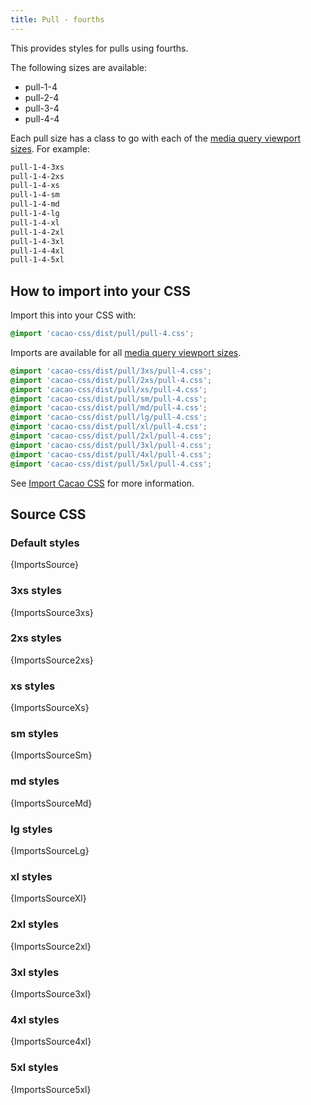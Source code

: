 ```yaml
---
title: Pull - fourths
---
```


This provides styles for pulls using fourths.

The following sizes are available:

- pull-1-4
- pull-2-4
- pull-3-4
- pull-4-4

Each pull size has a class to go with each of the [media query viewport sizes](/styles/media#viewport-media-queries). For example:

```css
pull-1-4-3xs
pull-1-4-2xs
pull-1-4-xs
pull-1-4-sm
pull-1-4-md
pull-1-4-lg
pull-1-4-xl
pull-1-4-2xl
pull-1-4-3xl
pull-1-4-4xl
pull-1-4-5xl
```

## How to import into your CSS

Import this into your CSS with:

```css
@import 'cacao-css/dist/pull/pull-4.css';
```

Imports are available for all [media query viewport sizes](/styles/media#viewport-media-queries).

```css
@import 'cacao-css/dist/pull/3xs/pull-4.css';
@import 'cacao-css/dist/pull/2xs/pull-4.css';
@import 'cacao-css/dist/pull/xs/pull-4.css';
@import 'cacao-css/dist/pull/sm/pull-4.css';
@import 'cacao-css/dist/pull/md/pull-4.css';
@import 'cacao-css/dist/pull/lg/pull-4.css';
@import 'cacao-css/dist/pull/xl/pull-4.css';
@import 'cacao-css/dist/pull/2xl/pull-4.css';
@import 'cacao-css/dist/pull/3xl/pull-4.css';
@import 'cacao-css/dist/pull/4xl/pull-4.css';
@import 'cacao-css/dist/pull/5xl/pull-4.css';
```

See [Import Cacao CSS](/import) for more information.

## Source CSS

<!-- markdownlint-disable -->

### Default styles

<CodeBlock language="css" title="pull/pull-4.css">{ImportsSource}</CodeBlock>

### 3xs styles

<CodeBlock language="css" title="pull/3xs/pull-4.css">{ImportsSource3xs}</CodeBlock>

### 2xs styles

<CodeBlock language="css" title="pull/2xs/pull-4.css">{ImportsSource2xs}</CodeBlock>

### xs styles

<CodeBlock language="css" title="pull/xs/pull-4.css">{ImportsSourceXs}</CodeBlock>

### sm styles

<CodeBlock language="css" title="pull/sm/pull-4.css">{ImportsSourceSm}</CodeBlock>

### md styles

<CodeBlock language="css" title="pull/md/pull-4.css">{ImportsSourceMd}</CodeBlock>

### lg styles

<CodeBlock language="css" title="pull/lg/pull-4.css">{ImportsSourceLg}</CodeBlock>

### xl styles

<CodeBlock language="css" title="pull/xl/pull-4.css">{ImportsSourceXl}</CodeBlock>

### 2xl styles

<CodeBlock language="css" title="pull/2xl/pull-4.css">{ImportsSource2xl}</CodeBlock>

### 3xl styles

<CodeBlock language="css" title="pull/3xl/pull-4.css">{ImportsSource3xl}</CodeBlock>

### 4xl styles

<CodeBlock language="css" title="pull/4xl/pull-4.css">{ImportsSource4xl}</CodeBlock>

### 5xl styles

<CodeBlock language="css" title="pull/5xl/pull-4.css">{ImportsSource5xl}</CodeBlock>
